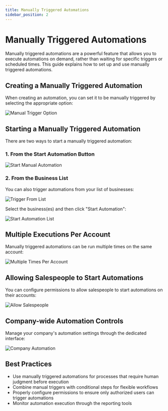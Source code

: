 ```yaml
---
title: Manually Triggered Automations
sidebar_position: 2
---
```


# Manually Triggered Automations

Manually triggered automations are a powerful feature that allows you to execute automations on demand, rather than waiting for specific triggers or scheduled times. This guide explains how to set up and use manually triggered automations.

## Creating a Manually Triggered Automation

When creating an automation, you can set it to be manually triggered by selecting the appropriate option:

![Manual Trigger Option](/img/automations/manually-triggered/manual_trigger_option.jpg)

## Starting a Manually Triggered Automation

There are two ways to start a manually triggered automation:

### 1. From the Start Automation Button

![Start Manual Automation](/img/automations/manually-triggered/start_manual_automation.jpg)

### 2. From the Business List

You can also trigger automations from your list of businesses:

![Trigger From List](/img/automations/manually-triggered/trigger_from_list.jpg)

Select the business(es) and then click "Start Automation":

![Start Automation List](/img/automations/manually-triggered/start_automation_list.jpg)

## Multiple Executions Per Account

Manually triggered automations can be run multiple times on the same account:

![Multiple Times Per Account](/img/automations/manually-triggered/multiple_times_per_account.jpg)

## Allowing Salespeople to Start Automations

You can configure permissions to allow salespeople to start automations on their accounts:

![Allow Salespeople](/img/automations/manually-triggered/allow_salespeople.jpg)

## Company-wide Automation Controls

Manage your company's automation settings through the dedicated interface:

![Company Automation](/img/automations/manually-triggered/company_automation.jpg)

## Best Practices

- Use manually triggered automations for processes that require human judgment before execution
- Combine manual triggers with conditional steps for flexible workflows
- Properly configure permissions to ensure only authorized users can trigger automations
- Monitor automation execution through the reporting tools